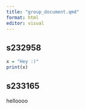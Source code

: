 ```yaml
---
title: "group_document.qmd"
format: html
editor: visual
---
```


## s232958

```r
x = "Hey :)"
print(x)
```

## s233165

helloooo

```r


```
